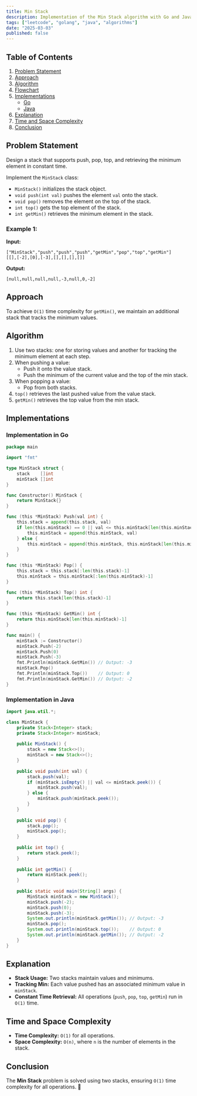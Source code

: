 ```yaml
---
title: Min Stack
description: Implementation of the Min Stack algorithm with Go and Java.
tags: ["leetcode", "golang", "java", "algorithms"]
date: "2025-03-03"
published: false
---
```


## Table of Contents

1. [Problem Statement](#problem-statement)
2. [Approach](#approach)
3. [Algorithm](#algorithm)
4. [Flowchart](#flowchart)
5. [Implementations](#implementations)
   - [Go](#implementation-in-go)
   - [Java](#implementation-in-java)
6. [Explanation](#explanation)
7. [Time and Space Complexity](#time-and-space-complexity)
8. [Conclusion](#conclusion)

## Problem Statement

Design a stack that supports push, pop, top, and retrieving the minimum element in constant time.

Implement the `MinStack` class:

- `MinStack()` initializes the stack object.
- `void push(int val)` pushes the element `val` onto the stack.
- `void pop()` removes the element on the top of the stack.
- `int top()` gets the top element of the stack.
- `int getMin()` retrieves the minimum element in the stack.

### Example 1:

**Input:**
```
["MinStack","push","push","push","getMin","pop","top","getMin"]
[[],[-2],[0],[-3],[],[],[],[]]
```
**Output:**
```
[null,null,null,null,-3,null,0,-2]
```

## Approach

To achieve `O(1)` time complexity for `getMin()`, we maintain an additional stack that tracks the minimum values.

## Algorithm

1. Use two stacks: one for storing values and another for tracking the minimum element at each step.
2. When pushing a value:
   - Push it onto the value stack.
   - Push the minimum of the current value and the top of the min stack.
3. When popping a value:
   - Pop from both stacks.
4. `top()` retrieves the last pushed value from the value stack.
5. `getMin()` retrieves the top value from the min stack.

## Implementations

### Implementation in Go

```go
package main

import "fmt"

type MinStack struct {
    stack    []int
    minStack []int
}

func Constructor() MinStack {
    return MinStack{}
}

func (this *MinStack) Push(val int) {
    this.stack = append(this.stack, val)
    if len(this.minStack) == 0 || val <= this.minStack[len(this.minStack)-1] {
        this.minStack = append(this.minStack, val)
    } else {
        this.minStack = append(this.minStack, this.minStack[len(this.minStack)-1])
    }
}

func (this *MinStack) Pop() {
    this.stack = this.stack[:len(this.stack)-1]
    this.minStack = this.minStack[:len(this.minStack)-1]
}

func (this *MinStack) Top() int {
    return this.stack[len(this.stack)-1]
}

func (this *MinStack) GetMin() int {
    return this.minStack[len(this.minStack)-1]
}

func main() {
    minStack := Constructor()
    minStack.Push(-2)
    minStack.Push(0)
    minStack.Push(-3)
    fmt.Println(minStack.GetMin()) // Output: -3
    minStack.Pop()
    fmt.Println(minStack.Top())    // Output: 0
    fmt.Println(minStack.GetMin()) // Output: -2
}
```

### Implementation in Java

```java
import java.util.*;

class MinStack {
    private Stack<Integer> stack;
    private Stack<Integer> minStack;
    
    public MinStack() {
        stack = new Stack<>();
        minStack = new Stack<>();
    }
    
    public void push(int val) {
        stack.push(val);
        if (minStack.isEmpty() || val <= minStack.peek()) {
            minStack.push(val);
        } else {
            minStack.push(minStack.peek());
        }
    }
    
    public void pop() {
        stack.pop();
        minStack.pop();
    }
    
    public int top() {
        return stack.peek();
    }
    
    public int getMin() {
        return minStack.peek();
    }
    
    public static void main(String[] args) {
        MinStack minStack = new MinStack();
        minStack.push(-2);
        minStack.push(0);
        minStack.push(-3);
        System.out.println(minStack.getMin()); // Output: -3
        minStack.pop();
        System.out.println(minStack.top());    // Output: 0
        System.out.println(minStack.getMin()); // Output: -2
    }
}
```

## Explanation

- **Stack Usage:** Two stacks maintain values and minimums.
- **Tracking Min:** Each value pushed has an associated minimum value in `minStack`.
- **Constant Time Retrieval:** All operations (`push`, `pop`, `top`, `getMin`) run in `O(1)` time.

## Time and Space Complexity

- **Time Complexity:** `O(1)` for all operations.
- **Space Complexity:** `O(n)`, where `n` is the number of elements in the stack.

## Conclusion

The **Min Stack** problem is solved using two stacks, ensuring `O(1)` time complexity for all operations. 🚀

